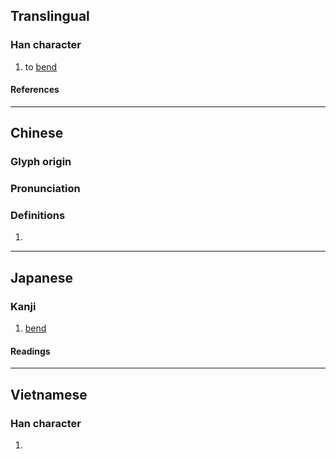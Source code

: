 {{character info}}
==Translingual==

===Han character===
{{Han char|rn=64|rad=手|as=04|sn=7|four=57020|canj=QB|ids=⿰扌月}}

# to [[bend]]

====References====
{{Han ref|kx=0420.180|dkj=11872|dj=0767.200|hdz=31841.040|uh=6288}}

----

==Chinese==
{{zh-forms}}

===Glyph origin===
{{Han etym}}

===Pronunciation===
{{zh-pron
|m=yuè
|c=jyut6
|mc=y
|oc=y
|cat=
}}

===Definitions===
{{zh-hanzi}}

# {{rfdef|zh}}

----

==Japanese==

===Kanji===
{{ja-kanji|grade=|rs=手04}}

# [[bend]]

====Readings====
{{ja-readings
|goon=がち<ぐわち
|kanon=げつ<げつ<ぐゑつ
|kun=うご-く, うご-かす, お-る<を-る, お-れる<を-れる
}}

----

==Vietnamese==

===Han character===
{{vi-readings|rs=手04|reading=ngoắt}}

# {{rfdef|vi|sort=手04}}

{{cln|vi|Han tu}}